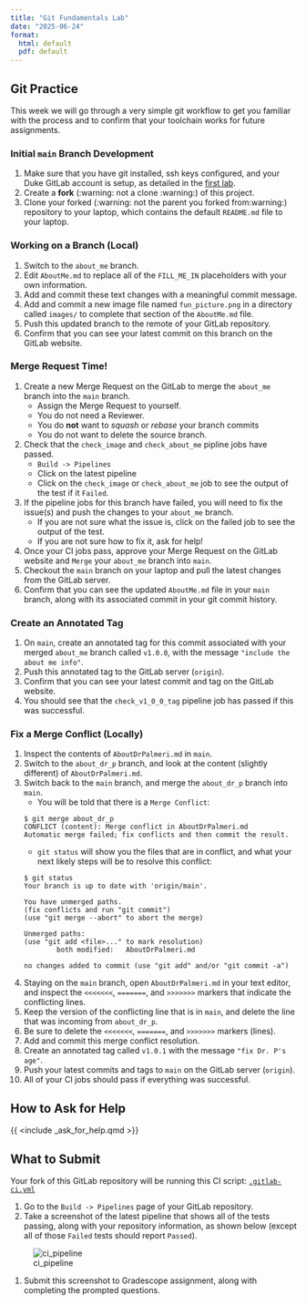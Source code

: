 ```yaml
---
title: "Git Fundamentals Lab"
date: "2025-06-24"
format:
  html: default
  pdf: default
---
```


## Git Practice

This week we will go through a very simple git workflow to get you familiar with the process and to confirm that your toolchain works for future assignments.

### Initial `main` Branch Development

1. Make sure that you have git installed, ssh keys configured, and your Duke GitLab account is setup, as detailed in the [first lab](https://gitlab.oit.duke.edu/MedTechPrototyping/medtech-skill-overview/-/blob/main/lab/Software-Install-Tutorials.md?ref_type=heads#git-version-control).
1. Create a **fork** (:warning: not a clone :warning:) of this project.
1. Clone your forked (:warning: not the parent you forked from:warning:) repository to your laptop, which contains the default `README.md` file to your laptop.

### Working on a Branch (Local)

1. Switch to the `about_me` branch.
1. Edit `AboutMe.md` to replace all of the `FILL_ME_IN` placeholders with your own information.
1. Add and commit these text changes with a meaningful commit message.
1. Add and commit a new image file named `fun_picture.png` in a directory called `images/` to complete that section of the `AboutMe.md` file.
1. Push this updated branch to the remote of your GitLab repository.  
1. Confirm that you can see your latest commit on this branch on the GitLab website.

### Merge Request Time!

1. Create a new Merge Request on the GitLab to merge the `about_me` branch into the `main` branch.  
    * Assign the Merge Request to yourself.
    * You do not need a Reviewer.
    * You do **not** want to *squash* or *rebase* your branch commits
    * You do not want to delete the source branch.
1. Check that the `check_image` and `check_about_me` pipline jobs have passed.
    * `Build -> Pipelines`
    * Click on the latest pipeline 
    * Click on the `check_image` or `check_about_me` job to see the output of the test if it `Failed`.
1. If the pipeline jobs for this branch have failed, you will need to fix the issue(s) and push the changes to your `about_me` branch.
    * If you are not sure what the issue is, click on the failed job to see the output of the test.
    * If you are not sure how to fix it, ask for help!
1. Once your CI jobs pass, approve your Merge Request on the GitLab website and `Merge` your `about_me` branch into `main`.
1. Checkout the `main` branch on your laptop and pull the latest changes from the GitLab server.
1. Confirm that you can see the updated `AboutMe.md` file in your `main` branch, along with its associated commit in your git commit history.

### Create an Annotated Tag

1. On `main`, create an annotated tag for this commit associated with your merged `about_me` branch called `v1.0.0`, with the message `"include the about me info"`.
1. Push this annotated tag to the GitLab server (`origin`).
1. Confirm that you can see your latest commit and tag on the GitLab website.
1. You should see that the `check_v1_0_0_tag` pipeline job has passed if this was successful.

### Fix a Merge Conflict (Locally)

1. Inspect the contents of `AboutDrPalmeri.md` in `main`.
1. Switch to the `about_dr_p` branch, and look at the content (slightly different) of `AboutDrPalmeri.md`.
1. Switch back to the `main` branch, and merge the `about_dr_p` branch into `main`.
    * You will be told that there is a `Merge Conflict`:

    ```text
    $ git merge about_dr_p
    CONFLICT (content): Merge conflict in AboutDrPalmeri.md
    Automatic merge failed; fix conflicts and then commit the result.
    ```

    * `git status` will show you the files that are in conflict, and what your next likely steps will be to resolve this conflict:

    ```text
    $ git status
    Your branch is up to date with 'origin/main'.

    You have unmerged paths.
    (fix conflicts and run "git commit")
    (use "git merge --abort" to abort the merge)

    Unmerged paths:
    (use "git add <file>..." to mark resolution)
            both modified:   AboutDrPalmeri.md

    no changes added to commit (use "git add" and/or "git commit -a") 
    ```

1. Staying on the `main` branch, open `AboutDrPalmeri.md` in your text editor, and inspect the `<<<<<<<`, `=======`, and `>>>>>>>` markers that indicate the conflicting lines.
1. Keep the version of the conflicting line that is in `main`, and delete the line that was incoming from `about_dr_p`.
1. Be sure to delete the `<<<<<<<`, `=======`, and `>>>>>>>` markers (lines).
1. Add and commit this merge conflict resolution.
1. Create an annotated tag called `v1.0.1` with the message `"fix Dr. P's age"`.
1. Push your latest commits and tags to `main` on the GitLab server (`origin`).
1. All of your CI jobs should pass if everything was successful.

## How to Ask for Help

{{ <include _ask_for_help.qmd >}}

## What to Submit

Your fork of this GitLab repository will be running this CI script: [`.gitlab-ci.yml`](.gitlab-ci.yml)

1. Go to the `Build -> Pipelines` page of your GitLab repository.
1. Take a screenshot of the latest pipeline that shows all of the tests passing, along with your repository information, as shown below (except all of those `Failed` tests should report `Passed`).

<!--- TODO: might need to update this image -->
![ci_pipeline](images/ci_pipeline.png)

1. Submit this screenshot to Gradescope assignment, along with completing the prompted questions.
